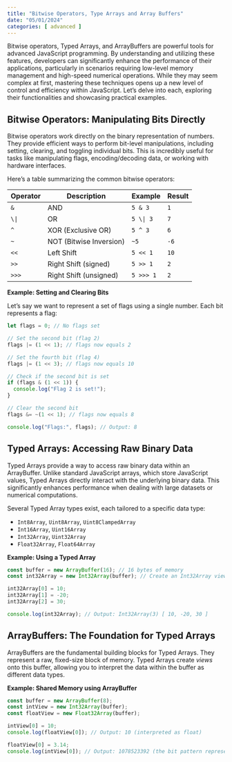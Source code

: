 ```yaml
---
title: "Bitwise Operators, Type Arrays and Array Buffers"
date: "05/01/2024"
categories: [ advanced ]
---
```


Bitwise operators, Typed Arrays, and ArrayBuffers are powerful tools for advanced JavaScript programming.  By understanding and utilizing these features, developers can significantly enhance the performance of their applications, particularly in scenarios requiring low-level memory management and high-speed numerical operations. While they may seem complex at first, mastering these techniques opens up a new level of control and efficiency within JavaScript. Let's delve into each, exploring their functionalities and showcasing practical examples.


## Bitwise Operators: Manipulating Bits Directly

Bitwise operators work directly on the binary representation of numbers. They provide efficient ways to perform bit-level manipulations, including setting, clearing, and toggling individual bits.  This is incredibly useful for tasks like manipulating flags, encoding/decoding data, or working with hardware interfaces.

Here's a table summarizing the common bitwise operators:

| Operator | Description           | Example     | Result |
|----------|-----------------------|-------------|--------|
| `&`      | AND                    | `5 & 3`     | `1`    |
| `\|`     | OR                     | `5 \| 3`    | `7`    |
| `^`      | XOR (Exclusive OR)    | `5 ^ 3`     | `6`    |
| `~`      | NOT (Bitwise Inversion)| `~5`       | `-6`   |
| `<<`     | Left Shift             | `5 << 1`    | `10`   |
| `>>`     | Right Shift (signed)   | `5 >> 1`    | `2`    |
| `>>>`    | Right Shift (unsigned) | `5 >>> 1`   | `2`    |


**Example: Setting and Clearing Bits**

Let's say we want to represent a set of flags using a single number. Each bit represents a flag:

```javascript
let flags = 0; // No flags set

// Set the second bit (flag 2)
flags |= (1 << 1); // flags now equals 2

// Set the fourth bit (flag 4)
flags |= (1 << 3); // flags now equals 10

// Check if the second bit is set
if (flags & (1 << 1)) {
  console.log("Flag 2 is set!");
}

// Clear the second bit
flags &= ~(1 << 1); // flags now equals 8

console.log("Flags:", flags); // Output: 8
```


## Typed Arrays: Accessing Raw Binary Data

Typed Arrays provide a way to access raw binary data within an ArrayBuffer. Unlike standard JavaScript arrays, which store JavaScript values, Typed Arrays directly interact with the underlying binary data. This significantly enhances performance when dealing with large datasets or numerical computations.

Several Typed Array types exist, each tailored to a specific data type:

* `Int8Array`, `Uint8Array`, `Uint8ClampedArray`
* `Int16Array`, `Uint16Array`
* `Int32Array`, `Uint32Array`
* `Float32Array`, `Float64Array`


**Example: Using a Typed Array**

```javascript
const buffer = new ArrayBuffer(16); // 16 bytes of memory
const int32Array = new Int32Array(buffer); // Create an Int32Array view

int32Array[0] = 10;
int32Array[1] = -20;
int32Array[2] = 30;

console.log(int32Array); // Output: Int32Array(3) [ 10, -20, 30 ]
```


## ArrayBuffers: The Foundation for Typed Arrays

ArrayBuffers are the fundamental building blocks for Typed Arrays. They represent a raw, fixed-size block of memory.  Typed Arrays create *views* onto this buffer, allowing you to interpret the data within the buffer as different data types.


**Example: Shared Memory using ArrayBuffer**

```javascript
const buffer = new ArrayBuffer(8);
const intView = new Int32Array(buffer);
const floatView = new Float32Array(buffer);

intView[0] = 10;
console.log(floatView[0]); // Output: 10 (interpreted as float)

floatView[0] = 3.14;
console.log(intView[0]); // Output: 1078523392 (the bit pattern representing 3.14 as an int)
```



